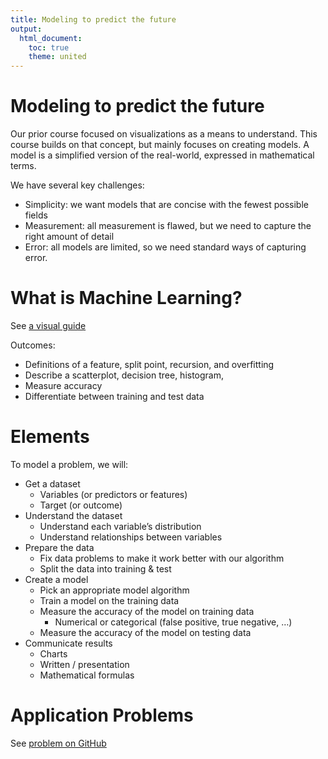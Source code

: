 ```yaml
---
title: Modeling to predict the future
output: 
  html_document:
    toc: true
    theme: united
---
```


# Modeling to predict the future

Our prior course focused on visualizations as a means to understand. This course builds on that concept, but mainly focuses on creating models. A model is a simplified version of the real-world, expressed in mathematical terms.

We have several key challenges:

- Simplicity: we want models that are concise with the fewest possible fields
- Measurement: all measurement is flawed, but we need to capture the right amount of detail
- Error: all models are limited, so we need standard ways of capturing error.

# What is Machine Learning?

See [a visual guide](http://www.r2d3.us/visual-intro-to-machine-learning-part-1/)

Outcomes:

- Definitions of a feature, split point, recursion, and overfitting
- Describe a scatterplot, decision tree, histogram,
- Measure accuracy
- Differentiate between training and test data

# Elements

To model a problem, we will:

- Get a dataset 
  - Variables (or predictors or features)
  - Target (or outcome)
- Understand the dataset
  - Understand each variable's distribution
  - Understand relationships between variables
- Prepare the data
  - Fix data problems to make it work better with our algorithm
  - Split the data into training & test
- Create a model
  - Pick an appropriate model algorithm
  - Train a model on the training data
  - Measure the accuracy of the model on training data
    - Numerical or categorical (false positive, true negative, ...)
  - Measure the accuracy of the model on testing data
- Communicate results
  - Charts
  - Written / presentation
  - Mathematical formulas


# Application Problems

See [problem on GitHub](https://github.com/profgarrett/course_eda_problems/tree/main/ml00-model)